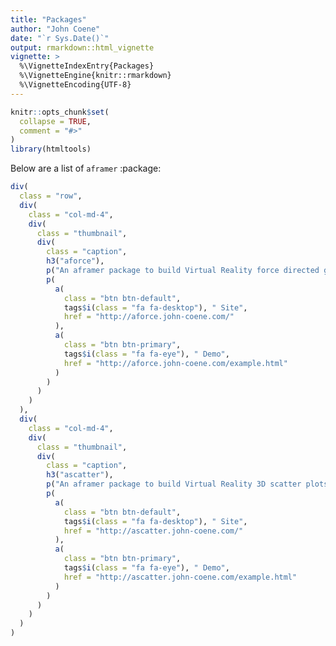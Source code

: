 ```yaml
---
title: "Packages"
author: "John Coene"
date: "`r Sys.Date()`"
output: rmarkdown::html_vignette
vignette: >
  %\VignetteIndexEntry{Packages}
  %\VignetteEngine{knitr::rmarkdown}
  %\VignetteEncoding{UTF-8}
---
```


```r
knitr::opts_chunk$set(
  collapse = TRUE,
  comment = "#>"
)
library(htmltools)
```

Below are a list of `aframer` :package:

```r
div(
  class = "row",
  div(
    class = "col-md-4",
    div(
      class = "thumbnail",
      div(
        class = "caption",
        h3("aforce"),
        p("An aframer package to build Virtual Reality force directed graphs."),
        p(
          a(
            class = "btn btn-default",
            tags$i(class = "fa fa-desktop"), " Site",
            href = "http://aforce.john-coene.com/"
          ),
          a(
            class = "btn btn-primary",
            tags$i(class = "fa fa-eye"), " Demo",
            href = "http://aforce.john-coene.com/example.html"
          )
        )
      )
    )
  ),
  div(
    class = "col-md-4",
    div(
      class = "thumbnail",
      div(
        class = "caption",
        h3("ascatter"),
        p("An aframer package to build Virtual Reality 3D scatter plots."),
        p(
          a(
            class = "btn btn-default",
            tags$i(class = "fa fa-desktop"), " Site",
            href = "http://ascatter.john-coene.com/"
          ),
          a(
            class = "btn btn-primary",
            tags$i(class = "fa fa-eye"), " Demo",
            href = "http://ascatter.john-coene.com/example.html"
          )
        )
      )
    )
  )
)
```
